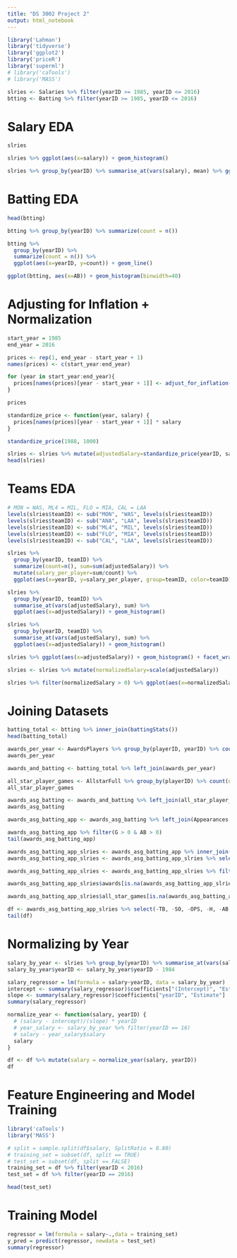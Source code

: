 ---
title: "DS 3002 Project 2"
output: html_notebook
---

```{r include=FALSE}
library('Lahman')
library('tidyverse')
library('ggplot2')
library('priceR')
library('superml')
# library('caTools')
# library('MASS')
```

```{r}
slries <- Salaries %>% filter(yearID >= 1985, yearID <= 2016)
btting <- Batting %>% filter(yearID >= 1985, yearID <= 2016)
```

# Salary EDA

```{r}
slries
```

```{r}
slries %>% ggplot(aes(x=salary)) + geom_histogram()
```

```{r}
slries %>% group_by(yearID) %>% summarise_at(vars(salary), mean) %>% ggplot(aes(x=yearID, y=salary)) + geom_line()
```

# Batting EDA

```{r}
head(btting)
```

```{r}
btting %>% group_by(yearID) %>% summarize(count = n()) 
```

```{r}
btting %>% 
  group_by(yearID) %>% 
  summarize(count = n()) %>% 
  ggplot(aes(x=yearID, y=count)) + geom_line()
```
  
```{r}
ggplot(btting, aes(x=AB)) + geom_histogram(binwidth=40)
```

# Adjusting for Inflation + Normalization

```{r}
start_year = 1985
end_year = 2016

prices <- rep(1, end_year - start_year + 1)
names(prices) <- c(start_year:end_year)

for (year in start_year:end_year){
  prices[names(prices)[year - start_year + 1]] <- adjust_for_inflation(1, from_date = year, "US", to_date = end_year)
}

prices
```


```{r}
standardize_price <- function(year, salary) {
  prices[names(prices)[year - start_year + 1]] * salary
}

standardize_price(1988, 1000)
```

```{r}
slries <- slries %>% mutate(adjustedSalary=standardize_price(yearID, salary))
head(slries)
```

# Teams EDA

```{r}
# MON = WAS, ML4 = MIL, FLO = MIA, CAL = LAA
levels(slries$teamID) <- sub("MON", "WAS", levels(slries$teamID))
levels(slries$teamID) <- sub("ANA", "LAA", levels(slries$teamID))
levels(slries$teamID) <- sub("ML4", "MIL", levels(slries$teamID))
levels(slries$teamID) <- sub("FLO", "MIA", levels(slries$teamID))
levels(slries$teamID) <- sub("CAL", "LAA", levels(slries$teamID))
```

```{r}
slries %>% 
  group_by(yearID, teamID) %>% 
  summarize(count=n(), sum=sum(adjustedSalary)) %>% 
  mutate(salary_per_player=sum/count) %>% 
  ggplot(aes(x=yearID, y=salary_per_player, group=teamID, color=teamID)) + geom_line()
```


```{r}
slries %>% 
  group_by(yearID, teamID) %>%
  summarise_at(vars(adjustedSalary), sum) %>% 
  ggplot(aes(x=adjustedSalary)) + geom_histogram()
```

```{r}
slries %>% 
  group_by(yearID, teamID) %>% 
  summarise_at(vars(adjustedSalary), sum) %>% 
  ggplot(aes(x=adjustedSalary)) + geom_histogram()
```

```{r}
slries %>% ggplot(aes(x=adjustedSalary)) + geom_histogram() + facet_wrap(~teamID)
```

```{r}
slries <- slries %>% mutate(normalizedSalary=scale(adjustedSalary))
```

```{r}
slries %>% filter(normalizedSalary > 0) %>% ggplot(aes(x=normalizedSalary)) + geom_histogram() + facet_wrap(~teamID)
```

# Joining Datasets
```{r}
batting_total <- btting %>% inner_join(battingStats())
head(batting_total)
```

```{r}
awards_per_year <- AwardsPlayers %>% group_by(playerID, yearID) %>% count(name="awards")
awards_per_year
```

```{r}
awards_and_batting <- batting_total %>% left_join(awards_per_year)
```
```{r}
all_star_player_games <- AllstarFull %>% group_by(playerID) %>% count(name="all_star_games")
all_star_player_games
```

```{r}
awards_asg_batting <- awards_and_batting %>% left_join(all_star_player_games)
awards_asg_batting
```

```{r}
awards_asg_batting_app <- awards_asg_batting %>% left_join(Appearances %>% select(yearID, lgID, playerID, GS))
```

```{r}
awards_asg_batting_app %>% filter(G > 0 & AB > 0)
tail(awards_asg_batting_app)
```

```{r}
awards_asg_batting_app_slries <- awards_asg_batting_app %>% inner_join(slries)
awards_asg_batting_app_slries <- awards_asg_batting_app_slries %>% select(-IBB, -HBP, -GIDP, -CS, -stint, -PA, -SF, -SH, -adjustedSalary, -normalizedSalary, -playerID, -teamID, -lgID)
```

```{r}
awards_asg_batting_app_slries <- awards_asg_batting_app_slries %>% filter_at(vars(BA, OBP, OPS, SlugPct), all_vars(!is.na(.)))

```

```{r}
awards_asg_batting_app_slries$awards[is.na(awards_asg_batting_app_slries$awards)] <- 0
```

```{r}
awards_asg_batting_app_slries$all_star_games[is.na(awards_asg_batting_app_slries$all_star_games)] <- 0
```

```{r}
df <- awards_asg_batting_app_slries %>% select(-TB, -SO, -OPS, -H, -AB, -BABIP)
tail(df)
```

# Normalizing by Year
```{r}
salary_by_year <- slries %>% group_by(yearID) %>% summarise_at(vars(salary), mean)
salary_by_year$yearID <- salary_by_year$yearID - 1984

salary_regressor = lm(formula = salary~yearID, data = salary_by_year)
intercept <- summary(salary_regressor)$coefficients["(Intercept)", "Estimate"]
slope <- summary(salary_regressor)$coefficients["yearID", "Estimate"]
summary(salary_regressor)
```

```{r}

normalize_year <- function(salary, yearID) {
  # (salary - intercept)/(slope) * yearID
  # year_salary <- salary_by_year %>% filter(yearID == 16)
  # salary - year_salary$salary
  salary
}

df <- df %>% mutate(salary = normalize_year(salary, yearID))
df
```

# Feature Engineering and Model Training

```{r}
library('caTools')
library('MASS')
```


```{r}
# split = sample.split(df$salary, SplitRatio = 0.80)
# training_set = subset(df, split == TRUE)
# test_set = subset(df, split == FALSE)
training_set = df %>% filter(yearID < 2016)
test_set = df %>% filter(yearID == 2016)
```

```{r}
head(test_set)
```



# Training Model
```{r}
regressor = lm(formula = salary~.,data = training_set)
y_pred = predict(regressor, newdata = test_set)
summary(regressor)
```